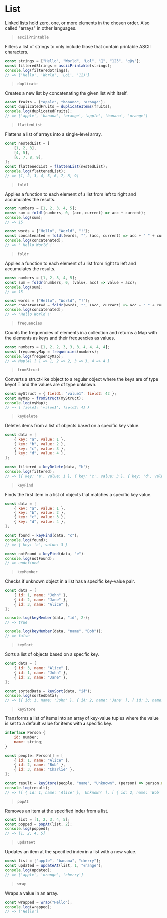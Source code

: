 # List

Linked lists hold zero, one, or more elements in the chosen order. Also called "arrays" in other languages.

> `asciiPrintable`

Filters a list of strings to only include those that contain printable ASCII characters.

```js
const strings = ["Hello", "World", "Lol", "🚀", "123", "αβγ"];
const filteredStrings = asciiPrintable(strings);
console.log(filteredStrings);
// => ['Hello', 'World', 'LoL', '123']
```

> `duplicate`

Creates a new list by concatenating the given list with itself.

```js
const fruits = ["apple", "banana", "orange"];
const duplicatedFruits = duplicateItems(fruits);
console.log(duplicatedFruits);
// => ['apple', 'banana', 'orange', 'apple', 'banana', 'orange']
```

> `flattenList`

Flattens a list of arrays into a single-level array.

```js
const nestedList = [
    [1, 2, 3],
    [4, 5],
    [6, 7, 8, 9],
];
const flattenedList = flattenList(nestedList);
console.log(flattenedList);
// => [1, 2, 3, 4, 5, 6, 7, 8, 9]
```

> `foldl`

Applies a function to each element of a list from left to right and accumulates the results.

```js
const numbers = [1, 2, 3, 4, 5];
const sum = foldl(numbers, 0, (acc, current) => acc + current);
console.log(sum);
// => 15

const words = ["Hello", "World", "!"];
const concatenated = foldl(words, "", (acc, current) => acc + " " + current);
console.log(concatenated);
// => ' Hello World !'
```

> `foldr`

Applies a function to each element of a list from right to left and accumulates the results.

```js
const numbers = [1, 2, 3, 4, 5];
const sum = foldr(numbers, 0, (value, acc) => value + acc);
console.log(sum);
// => 15

const words = ["Hello", "World", "!"];
const concatenated = foldr(words, "", (acc, current) => acc + " " + current);
console.log(concatenated);
// => 'Hello World !'
```

> `frequencies`

Counts the frequencies of elements in a collection and returns a Map with the elements as keys and their frequencies as values.

```js
const numbers = [1, 2, 2, 3, 3, 3, 4, 4, 4, 4];
const frequencyMap = frequencies(numbers);
console.log(frequencyMap);
// => Map(4) { 1 => 1, 2 => 2, 3 => 3, 4 => 4 }
```

> `fromStruct`

Converts a struct-like object to a regular object where the keys are of type keyof T and the values are of type unknown.

```js
const myStruct = { field1: "value1", field2: 42 };
const myMap = fromStruct(myStruct);
console.log(myMap);
// => { field1: 'value1', field2: 42 }
```

> `keyDelete`

Deletes items from a list of objects based on a specific key value.

```js
const data = [
    { key: "a", value: 1 },
    { key: "b", value: 2 },
    { key: "c", value: 3 },
    { key: "d", value: 4 },
];

const filtered = keyDelete(data, "b");
console.log(filtered);
// => [{ key: 'a', value: 1 }, { key: 'c', value: 3 }, { key: 'd', value: 4 }]
```

> `keyFind`

Finds the first item in a list of objects that matches a specific key value.

```js
const data = [
    { key: "a", value: 1 },
    { key: "b", value: 2 },
    { key: "c", value: 3 },
    { key: "d", value: 4 },
];

const found = keyFind(data, "c");
console.log(found);
// => { key: 'c', value: 3 }

const notFound = keyFind(data, "e");
console.log(notFound);
// => undefined
```

> `keyMember`

Checks if unknown object in a list has a specific key-value pair.

```js
const data = [
    { id: 1, name: "John" },
    { id: 2, name: "Jane" },
    { id: 3, name: "Alice" },
];

console.log(keyMember(data, "id", 2));
// => true

console.log(keyMember(data, "name", "Bob"));
// => false
```

> `keySort`

Sorts a list of objects based on a specific key.

```js
const data = [
    { id: 3, name: "Alice" },
    { id: 1, name: "John" },
    { id: 2, name: "Jane" },
];

const sortedData = keySort(data, "id");
console.log(sortedData);
// => [{ id: 1, name: 'John' }, { id: 2, name: 'Jane' }, { id: 3, name: 'Alice' }]
```

> `keyStore`

Transforms a list of items into an array of key-value tuples where the value is set to a default value for items with a specific key.

```js
interface Person {
    id: number;
    name: string;
}

const people: Person[] = [
    { id: 1, name: "Alice" },
    { id: 2, name: "Bob" },
    { id: 3, name: "Charlie" },
];

const result = keyStore(people, "name", "Unknown", (person) => person.name);
console.log(result);
// => [[ { id: 1, name: 'Alice' }, 'Unknown' ], [ { id: 2, name: 'Bob' }, 'Unknown' ], [ { id: 3, name: 'Charlie' }, 'Unknown' ]]
```

> `popAt`

Removes an item at the specified index from a list.

```js
const list = [1, 2, 3, 4, 5];
const popped = popAt(list, 2);
console.log(popped);
// => [1, 2, 4, 5]
```

> `updateAt`

Updates an item at the specified index in a list with a new value.

```js
const list = ["apple", "banana", "cherry"];
const updated = updateAt(list, 1, "orange");
console.log(updated);
// => ['apple', 'orange', 'cherry']
```

> `wrap`

Wraps a value in an array.

```js
const wrapped = wrap("Hello");
console.log(wrapped);
// => ['Hello']
```
